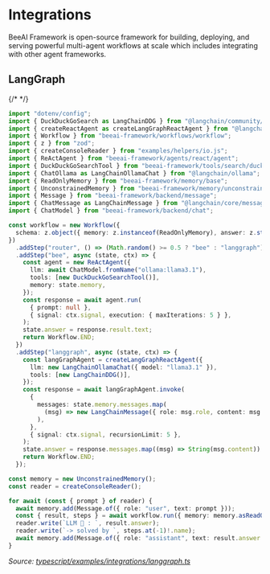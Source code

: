 # Integrations

BeeAI Framework is open-source framework for building, deploying, and serving powerful multi-agent workflows at scale which includes integrating with other agent frameworks.

## LangGraph

{/* <!-- embedme typescript/examples/integrations/langgraph.ts#L6-L9999 --> */}

```ts
import "dotenv/config";
import { DuckDuckGoSearch as LangChainDDG } from "@langchain/community/tools/duckduckgo_search";
import { createReactAgent as createLangGraphReactAgent } from "@langchain/langgraph/prebuilt";
import { Workflow } from "beeai-framework/workflows/workflow";
import { z } from "zod";
import { createConsoleReader } from "examples/helpers/io.js";
import { ReActAgent } from "beeai-framework/agents/react/agent";
import { DuckDuckGoSearchTool } from "beeai-framework/tools/search/duckDuckGoSearch";
import { ChatOllama as LangChainOllamaChat } from "@langchain/ollama";
import { ReadOnlyMemory } from "beeai-framework/memory/base";
import { UnconstrainedMemory } from "beeai-framework/memory/unconstrainedMemory";
import { Message } from "beeai-framework/backend/message";
import { ChatMessage as LangChainMessage } from "@langchain/core/messages";
import { ChatModel } from "beeai-framework/backend/chat";

const workflow = new Workflow({
  schema: z.object({ memory: z.instanceof(ReadOnlyMemory), answer: z.string().default("") }),
})
  .addStep("router", () => (Math.random() >= 0.5 ? "bee" : "langgraph"))
  .addStep("bee", async (state, ctx) => {
    const agent = new ReActAgent({
      llm: await ChatModel.fromName("ollama:llama3.1"),
      tools: [new DuckDuckGoSearchTool()],
      memory: state.memory,
    });
    const response = await agent.run(
      { prompt: null },
      { signal: ctx.signal, execution: { maxIterations: 5 } },
    );
    state.answer = response.result.text;
    return Workflow.END;
  })
  .addStep("langgraph", async (state, ctx) => {
    const langGraphAgent = createLangGraphReactAgent({
      llm: new LangChainOllamaChat({ model: "llama3.1" }),
      tools: [new LangChainDDG()],
    });
    const response = await langGraphAgent.invoke(
      {
        messages: state.memory.messages.map(
          (msg) => new LangChainMessage({ role: msg.role, content: msg.text }),
        ),
      },
      { signal: ctx.signal, recursionLimit: 5 },
    );
    state.answer = response.messages.map((msg) => String(msg.content)).join("");
    return Workflow.END;
  });

const memory = new UnconstrainedMemory();
const reader = createConsoleReader();

for await (const { prompt } of reader) {
  await memory.add(Message.of({ role: "user", text: prompt }));
  const { result, steps } = await workflow.run({ memory: memory.asReadOnly() });
  reader.write(`LLM 🤖 : `, result.answer);
  reader.write(`-> solved by `, steps.at(-1)!.name);
  await memory.add(Message.of({ role: "assistant", text: result.answer }));
}

```

_Source: [typescript/examples/integrations/langgraph.ts](https://github.com/i-am-bee/beeai-framework/blob/main/typescript/examples/integrations/langgraph.ts)_
